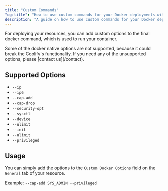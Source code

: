 ```yaml
---
title: "Custom Commands"
"og:title": "How to use custom commands for your Docker deployments with Coolify."
description: "A guide on how to use custom commands for your Docker deployments with Coolify."
---
```


For deploying your resources, you can add custom options to the final docker command, which is used to run your container.

<Warning>
  Some of the docker native options are not supported, because it could break
  the Coolify's functionality. If you need any of the unsupported options,
  please [contact us](/contact).
</Warning>

## Supported Options

- `--ip`
- `--ip6`
- `--cap-add`
- `--cap-drop`
- `--security-opt`
- `--sysctl`
- `--device`
- `--ulimit`
- `--init`
- `--ulimit`
- `--privileged`

## Usage

You can simply add the options to the `Custom Docker Options` field on the `General` tab of your resource.

Example: `--cap-add SYS_ADMIN --privileged`
